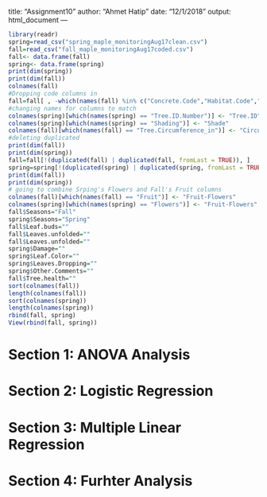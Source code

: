 
title: "Assignment10"
author: "Ahmet Hatip"
date: "12/1/2018"
output: html_document
---

```r
library(readr)
spring=read_csv("spring_maple_monitoringAug17clean.csv")
fall=read_csv("fall_maple_monitoringAug17coded.csv")
fall<- data.frame(fall)
spring<- data.frame(spring)
print(dim(spring))
print(dim(fall))
colnames(fall)
#Dropping code columns in
fall=fall[ , -which(names(fall) %in% c("Concrete.Code","Habitat.Code","Shade.Code","Leaf.Color.Code","Leaf.Drop.Code","Fruit.Code","Maple.Code"))]
#changing names for columns to match
colnames(spring)[which(names(spring) == "Tree.ID.Number")] <- "Tree.ID"
colnames(spring)[which(names(spring) == "Shading")] <- "Shade"
colnames(fall)[which(names(fall) == "Tree.Circumference_in")] <- "Circumference_in"
#deleting duplicated
print(dim(fall))
print(dim(spring))
fall=fall[!(duplicated(fall) | duplicated(fall, fromLast = TRUE)), ]
spring=spring[!(duplicated(spring) | duplicated(spring, fromLast = TRUE)), ]
print(dim(fall))
print(dim(spring))
# going to combine Srping's Flowers and Fall's Fruit columns
colnames(fall)[which(names(fall) == "Fruit")] <- "Fruit-Flowers"
colnames(spring)[which(names(spring) == "Flowers")] <- "Fruit-Flowers"
fall$Seasons="Fall"
spring$Seasons="Spring"
fall$Leaf.buds=""
fall$Leaves.unfolded=""
fall$Leaves.unfolded=""
spring$Damage=""
spring$Leaf.Color=""
spring$Leaves.Dropping=""
spring$Other.Comments=""
fall$Tree.health=""
sort(colnames(fall))
length(colnames(fall))
sort(colnames(spring))
length(colnames(spring))
rbind(fall, spring)
View(rbind(fall, spring))

```


# Section 1: ANOVA Analysis

# Section 2: Logistic Regression

# Section 3: Multiple Linear Regression

# Section 4: Furhter Analysis